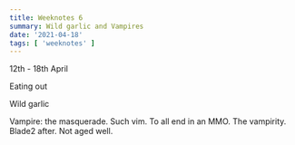 ```yaml
---
title: Weeknotes 6
summary: Wild garlic and Vampires
date: '2021-04-18'
tags: [ 'weeknotes' ]
---
```



12th - 18th April


Eating out

Wild garlic

Vampire: the masquerade. Such vim. To all end in an MMO. The vampirity.
Blade2 after. Not aged well.

